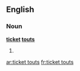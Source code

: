 ==English==

===Noun===
'''[[ticket]] [[tout]]s'''

# {{British}} {{plural of|[[ticket tout]]}}

[[ar:ticket touts]]
[[fr:ticket touts]]